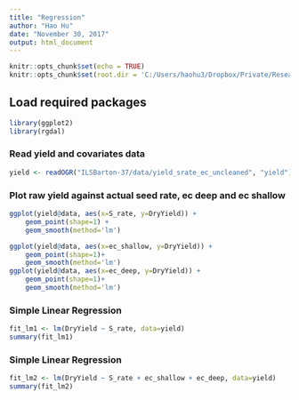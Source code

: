 ```yaml
---
title: "Regression"
author: "Hao Hu"
date: "November 30, 2017"
output: html_document
---
```


```r
knitr::opts_chunk$set(echo = TRUE)
knitr::opts_chunk$set(root.dir = 'C:/Users/haohu3/Dropbox/Private/Research/DIFM/stepDetection/')
```

## Load required packages
```r
library(ggplot2)
library(rgdal)
```

### Read yield and covariates data
```r
yield <- readOGR("ILSBarton-37/data/yield_srate_ec_uncleaned", "yield")
```

### Plot raw yield against actual seed rate, ec deep and ec shallow
```r

ggplot(yield@data, aes(x=S_rate, y=DryYield)) +
    geom_point(shape=1) + 
    geom_smooth(method='lm')

ggplot(yield@data, aes(x=ec_shallow, y=DryYield)) +
    geom_point(shape=1)+ 
    geom_smooth(method='lm')
ggplot(yield@data, aes(x=ec_deep, y=DryYield)) +
    geom_point(shape=1)+ 
    geom_smooth(method='lm')

```

### Simple Linear Regression
```r
fit_lm1 <- lm(DryYield ~ S_rate, data=yield)
summary(fit_lm1)
```


### Simple Linear Regression
```r
fit_lm2 <- lm(DryYield ~ S_rate + ec_shallow + ec_deep, data=yield)
summary(fit_lm2)
```
